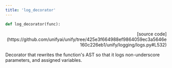 ```yaml
---
title: 'log_decorator'
---
```


```python
def log_decorator(func):
```

<p align="right">[source code](https://github.com/unifyai/unify/tree/425e3f664988ef9864059ec3a5646e160c226eb1/unify/logging/logs.py#L532)</p>

Decorator that rewrites the function's AST so that it logs non-underscore
parameters, and assigned variables.